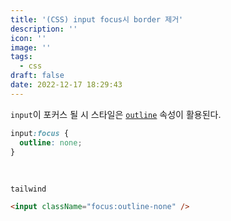 ```yaml
---
title: '(CSS) input focus시 border 제거'
description: ''
icon: ''
image: ''
tags:
  - css
draft: false
date: 2022-12-17 18:29:43
---
```


`input`이 포커스 될 시 스타일은 [`outline`](https://developer.mozilla.org/ko/docs/Web/CSS/outline) 속성이 활용된다.

```css
input:focus {
  outline: none;
}
```

<br />

`tailwind`

```html
<input className="focus:outline-none" />
```
